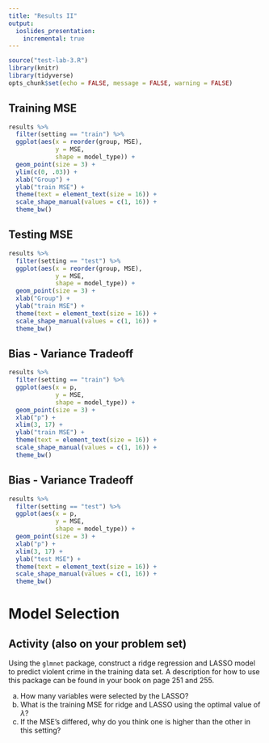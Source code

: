 ```yaml
---
title: "Results II"
output:
  ioslides_presentation:
    incremental: true
---
```


```r
source("test-lab-3.R")
library(knitr)
library(tidyverse)
opts_chunk$set(echo = FALSE, message = FALSE, warning = FALSE)
```
    

## Training MSE

```r
results %>%
  filter(setting == "train") %>%
  ggplot(aes(x = reorder(group, MSE), 
             y = MSE, 
             shape = model_type)) + 
  geom_point(size = 3) +
  ylim(c(0, .03)) +
  xlab("Group") + 
  ylab("train MSE") + 
  theme(text = element_text(size = 16)) +
  scale_shape_manual(values = c(1, 16)) +
  theme_bw()
```


## Testing MSE

```r
results %>%
  filter(setting == "test") %>%
  ggplot(aes(x = reorder(group, MSE), 
             y = MSE, 
             shape = model_type)) + 
  geom_point(size = 3) +
  xlab("Group") + 
  ylab("train MSE") + 
  theme(text = element_text(size = 16)) +
  scale_shape_manual(values = c(1, 16)) +
  theme_bw()
```


## Bias - Variance Tradeoff

```r
results %>%
  filter(setting == "train") %>%
  ggplot(aes(x = p, 
             y = MSE, 
             shape = model_type)) + 
  geom_point(size = 3) +
  xlab("p") + 
  xlim(3, 17) +
  ylab("train MSE") + 
  theme(text = element_text(size = 16)) +
  scale_shape_manual(values = c(1, 16)) +
  theme_bw()
```

## Bias - Variance Tradeoff

```r
results %>%
  filter(setting == "test") %>%
  ggplot(aes(x = p, 
             y = MSE, 
             shape = model_type)) + 
  geom_point(size = 3) +
  xlab("p") + 
  xlim(3, 17) +
  ylab("test MSE") + 
  theme(text = element_text(size = 16)) +
  scale_shape_manual(values = c(1, 16)) +
  theme_bw()
```



# Model Selection

## Activity (also on your problem set) {.smaller}

Using the `glmnet` package, construct a ridge regression and LASSO model to predict violent crime in the training data set. A description for how to use this package can be found in your book on page 251 and 255.

a. How many variables were selected by the LASSO?
b. What is the training MSE for ridge and LASSO using the optimal value of $\lambda$?
b. If the MSE's differed, why do you think one is higher than the other in this setting?

